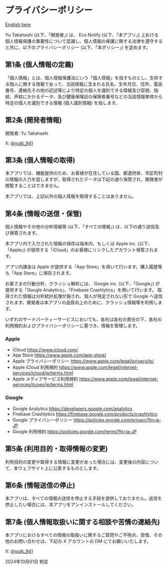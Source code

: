 # プライバシーポリシー

[English here](/eco-notify/privacy-policy/en/)

Yu Takahashi (以下、「開発者」) は、 Eco Notify (以下、「本アプリ」) 上おける個人情報保護の重要性について認識し、個人情報の保護に関する法律を遵守すると共に、以下のプライバシーポリシー (以下、「本ポリシー」) を定めます。

## 第1条 (個人情報の定義) 

「個人情報」とは、個人情報保護法にいう「個人情報」を指すものとし、生存する個人に関する情報であって、当該情報に含まれる氏名、生年月日、住所、電話番号、連絡先その他の記述等により特定の個人を識別できる情報及び容貌、指紋、声紋にかかるデータ、及び健康保険証の保険者番号などの当該情報単体から特定の個人を識別できる情報 (個人識別情報) を指します。

## 第2条 (開発者情報) 

開発者: Yu Takahashi

X: [@yutk_941](https://x.com/yutk_941)

## 第3条 (個人情報の取得)

本アプリでは、機能提供のため、お客様が在住している国、都道府県、市区町村の情報の入力を促しますが、取得されたデータは下記の通り保管され、開発者が閲覧することはできません。

本アプリでは、上記以外の個人情報を取得することはありません。

## 第4条 (情報の送信・保管)

個人情報やその他の分析情報等 (以下、「すべての情報」) は、以下の通り送信及び保管されます。

本アプリ内で入力された情報の保存は端末内、もしくは Apple inc. (以下、「Apple」) が提供する「iCloud」のお客様にリンクしたアカウント保管されます。

アプリ内課金は Apple が提供する「App Store」を用いて行います。購入履歴等も「App Store」に保存されます。

お客さまの行動分析、クラッシュ解析には、 Google inc. (以下、「Google」) が提供する「Google Analytics」、「Firebase Crashlytics」を用いて行います。 取得された情報は分析統計処理が施され、個人が特定されない形で Google へ送信されます。開発者は本アプリの品質向上のために、クラッシュ情報等を利用します。

いずれのサードパーティーサービスにおいても、各社は各社の責任の下、各社の利用規約およびプライバシーポリシーに基づき、情報を管理します。

### Apple
- iCloud https://www.icloud.com/
- App Store https://www.apple.com/app-store/
- Apple プライバシーポリシー https://www.apple.com/legal/privacy/jp/
- Apple iCloud 利用規約 https://www.apple.com/legal/internet-services/icloud/jp/terms.html
- Apple メディアサービス利用規約 https://www.apple.com/legal/internet-services/itunes/jp/terms.html

### Google
- Google Analytics https://developers.google.com/analytics
- Firebase Crashlytics https://firebase.google.com/products/crashlytics
- Google プライバシーポリシー https://policies.google.com/privacy?hl=ja-JP
- Google 利用規約 https://policies.google.com/terms?hl=ja-JP

## 第5条 (利用目的・取得情報の変更) 

利用目的の変更や取得する情報に変更があった場合には、変更後の内容について、本ウェブサイト上に公表するものとします。

## 第6条 (情報送信の停止) 

本アプリは、すべての情報の送信を停止する手段を提供しておりません。送信を停止したい場合には、本アプリをアンインストールしてください。

## 第7条 (個人情報取扱いに関する相談や苦情の連絡先) 

本アプリにおけるすべての情報の取扱いに関するご質問やご不明点、苦情、その他のお問い合わせは、下記の X アカウントの DM にてお願いいたします。

X: [@yutk_941](https://x.com/yutk_941)

2024年10月01日 制定
